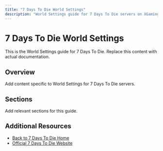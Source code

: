 ```yaml
---
title: "7 Days To Die World Settings"
description: "World Settings guide for 7 Days To Die servers on XGamingServer"
---
```


# 7 Days To Die World Settings

This is the World Settings guide for 7 Days To Die. Replace this content with actual documentation.

## Overview

Add content specific to World Settings for 7 Days To Die servers.

## Sections

Add relevant sections for this guide.

## Additional Resources

- [Back to 7 Days To Die Home](./index)
- [Official 7 Days To Die Website](https://example.com)
